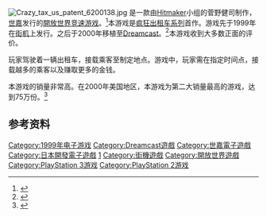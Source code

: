 {{noteTA
| G1= Games
| T= zh-cn:疯狂出租车; zh-hk:瘋狂的士; zh-mo:瘋狂的士; zh-my:疯狂德士; zh-sg:疯狂德士; zh-tw:瘋狂計程車;
| 1= zh-cn:参见; zh-hk:參見; zh-mo:參見; zh-my:参见; zh-sg:参见; zh-tw:相關條目;
| 2= zh-cn:参考文献; zh-hk:參考文獻; zh-mo:參考文獻; zh-my:参考文献; zh-sg:参考文献; zh-tw:參考資料;
| 3= zh-cn:疯狂出租车; zh-hk:瘋狂的士; zh-mo:瘋狂的士; zh-my:疯狂德士; zh-sg:疯狂德士; zh-tw:瘋狂計程車;
| 4= zh-cn:出租车; zh-hk:的士; zh-mo:的士; zh-my:德士; zh-sg:德士; zh-tw:計程車;
}}
[[File:Crazy_tax_us_patent_6200138.jpg|thumb]]
{{vgname|疯狂出租车|ja=クレイジータクシー|en=Crazy Taxi}}是一款由[[Hitmaker|Hitmaker]]小组的菅野健司制作，[[世嘉|世嘉]]发行的[[開放世界|開放世界]][[竞速游戏|竞速游戏]]。<ref>{{cite web |title=Top 25 Racing Games... Ever! Part 1 |work=[[Retro_Gamer|Retro Gamer]] |date=16 September 2009 |url=http://www.nowgamer.com/features/423/top-25-racing-games-ever-part-1 |accessdate=2011-03-17 |deadurl=yes |archiveurl=https://web.archive.org/web/20150508053801/http://www.nowgamer.com/features/423/top-25-racing-games-ever-part-1 |archivedate=2015年5月8日 }}</ref>本游戏是[[疯狂出租车系列|疯狂出租车系列]]首作。游戏先于1999年在[[街机|街机]]上发行。之后于2000年移植至[[Dreamcast|Dreamcast]]。<ref name="gamefaqs">{{cite web| url = http://www.gamefaqs.com/dreamcast/196990-crazy-taxi/data| title = Release information| publisher = [[GameFAQs|GameFAQs]]| date = | accessdate = 2015-10-10| archive-date = 2015-09-26| archive-url = https://web.archive.org/web/20150926180525/http://www.gamefaqs.com/dreamcast/196990-crazy-taxi/data| dead-url = no}}</ref>本游戏收到大多数正面的评价。<p>玩家驾驶着一辆出租车，接载乘客至制定地点。游戏中，玩家需在指定时间点，接载越多的乘客以及赚取更多的金钱。<p>本游戏的销量非常高。在2000年美国地区，本游戏为第二大销量最高的游戏，达到75万份。<ref name="magicbox">{{cite web |url=http://www.the-magicbox.com/Chart-BestSellUS.shtml |title=US Top 10 Best Selling Console Games in 2000 |publisher=The Magicbox |accessdate=2010-10-06 |archive-date=2012-10-07 |archive-url=https://www.webcitation.org/6BE1Rql40?url=http://www.the-magicbox.com/Chart-BestSellUS.shtml |dead-url=no }}</ref>

== 参考资料 ==
{{Reflist}}

{{疯狂出租车系列}}

{{DEFAULTSORT:Crazy Taxi}}
[[Category:1999年电子游戏|Category:1999年电子游戏]]
[[Category:Dreamcast遊戲|Category:Dreamcast遊戲]]
[[Category:世嘉電子遊戲|Category:世嘉電子遊戲]]
[[Category:日本開發電子遊戲|Category:日本開發電子遊戲]]
[[Category:疯狂出租车系列|1]]
[[Category:街機遊戲|Category:街機遊戲]]
[[Category:開放世界遊戲|Category:開放世界遊戲]]
[[Category:PlayStation_3游戏|Category:PlayStation 3游戏]]
[[Category:PlayStation_2游戏|Category:PlayStation 2游戏]]

{{sega-stub}}
{{racing-videogame-stub}}